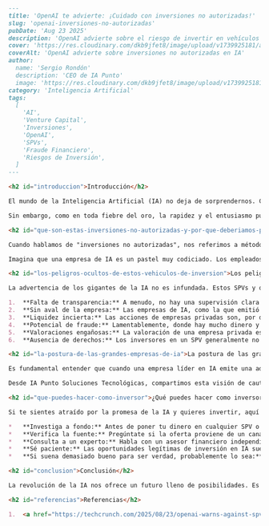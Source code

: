 ```markdown
---
title: 'OpenAI te advierte: ¡Cuidado con inversiones no autorizadas!'
slug: 'openai-inversiones-no-autorizadas'
pubDate: 'Aug 23 2025'
description: 'OpenAI advierte sobre el riesgo de invertir en vehículos no autorizados como los SPVs para acciones de empresas de IA, destacando la falta de transparencia, la liquidez incierta y el potencial de fraude.'
cover: 'https://res.cloudinary.com/dkb9jfet8/image/upload/v1739925181/ai_investment_warning.png' # URL de ejemplo, ya que el contenido proporcionado no incluye imágenes.
coverAlt: 'OpenAI advierte sobre inversiones no autorizadas en IA'
author:
  name: 'Sergio Rondón'
  description: 'CEO de IA Punto'
  image: 'https://res.cloudinary.com/dkb9jfet8/image/upload/v1739925181/sergio_gdcaeh.png'
category: 'Inteligencia Artificial'
tags:
  [
    'AI',
    'Venture Capital',
    'Inversiones',
    'OpenAI',
    'SPVs',
    'Fraude Financiero',
    'Riesgos de Inversión',
  ]
---

<h2 id="introduccion">Introducción</h2>

El mundo de la Inteligencia Artificial (IA) no deja de sorprendernos. Cada día, nuevas innovaciones prometen transformar nuestra vida y, con ello, abren oportunidades de inversión que parecen sacadas de una película de ciencia ficción. La emoción es palpable, y no es para menos: estamos presenciando una revolución tecnológica que está redefiniendo sectores enteros.

Sin embargo, como en toda fiebre del oro, la rapidez y el entusiasmo pueden llevar a atajos y a decisiones precipitadas. Es vital recordar que, donde hay grandes promesas, también pueden esconderse riesgos importantes. Recientemente, una de las empresas líderes en el campo de la IA ha levantado una bandera roja, advirtiendo a los inversores sobre ciertos vehículos de inversión "no autorizados" que están circulando en el mercado. Esta alerta es crucial, y desde IA Punto Soluciones Tecnológicas, queremos ayudarte a entenderla mejor.

<h2 id="que-son-estas-inversiones-no-autorizadas-y-por-que-deberiamos-preocuparnos">¿Qué son estas "inversiones no autorizadas" y por qué deberíamos preocuparnos?</h2>

Cuando hablamos de "inversiones no autorizadas", nos referimos a métodos y estructuras que prometen acceso a acciones de empresas privadas de IA (esas que aún no cotizan en bolsa y que están en la cresta de la ola), pero sin la aprobación o el conocimiento directo de la propia compañía. Un ejemplo común de estas estructuras son los llamados **SPVs (Special Purpose Vehicles)**, o vehículos de propósito especial.

Imagina que una empresa de IA es un pastel muy codiciado. Los empleados de esta empresa tienen porciones (acciones) y, a veces, quieren venderlas. Aquí es donde entran los SPVs. Un SPV es, en esencia, una entidad legal (como una pequeña empresa) creada con un único fin: recolectar dinero de varios inversores pequeños y medianos para comprar una porción grande de esas acciones de empleados o de otros inversores iniciales. Luego, el SPV posee esas acciones en nombre de todos los que contribuyeron con dinero. A primera vista, suena como una forma democrática de invertir en una empresa privada que de otro modo sería inaccesible. Pero la realidad puede ser muy diferente.

<h2 id="los-peligros-ocultos-de-estos-vehiculos-de-inversion">Los peligros ocultos de estos vehículos de inversión</h2>

La advertencia de los gigantes de la IA no es infundada. Estos SPVs y otras formas de mercados secundarios no oficiales presentan una serie de riesgos significativos para los inversores:

1.  **Falta de transparencia:** A menudo, no hay una supervisión clara sobre quién gestiona el SPV, cómo se valora la empresa subyacente o cuáles son las tarifas reales. ¿Estás seguro de que la información que te dan es precisa y completa?
2.  **Sin aval de la empresa:** Las empresas de IA, como la que emitió la advertencia, no participan ni respaldan estas transacciones. Esto significa que no hay forma de verificar la autenticidad de las acciones, la valoración o si la venta es legítima. Imagina comprar un producto de marca sin que la marca misma lo reconozca.
3.  **Liquidez incierta:** Las acciones de empresas privadas son, por definición, ilíquidas. Esto significa que no puedes venderlas fácilmente como harías con acciones en la bolsa. Si inviertes a través de un SPV, tu dinero podría quedar atrapado durante mucho tiempo, y no hay garantía de que puedas recuperar tu inversión cuando quieras.
4.  **Potencial de fraude:** Lamentablemente, donde hay mucho dinero y poca regulación, los estafadores encuentran terreno fértil. Existe el riesgo de que los SPVs sean fachadas para esquemas fraudulentos, donde se promete acceso a acciones inexistentes o sobrevaloradas.
5.  **Valoraciones engañosas:** La valoración de una empresa privada es compleja y no siempre se basa en un mercado abierto. Quienes venden a través de SPVs podrían inflar el precio de las acciones, prometiendo rendimientos que nunca se materializarán.
6.  **Ausencia de derechos:** Los inversores en un SPV generalmente no tienen los mismos derechos que un accionista directo de la empresa. Podrías no tener voz en las decisiones, ni acceso a la información financiera crucial.

<h2 id="la-postura-de-las-grandes-empresas-de-ia">La postura de las grandes empresas de IA</h2>

Es fundamental entender que cuando una empresa líder en IA emite una advertencia de este tipo, lo hace para proteger tanto su reputación como a los posibles inversores. No quieren que el entusiasmo por la IA se vea empañado por esquemas poco éticos. Su mensaje es claro: si quieres invertir en ellas, hazlo a través de los canales oficiales y autorizados, o espera a que salgan a bolsa si esa es su estrategia.

Desde IA Punto Soluciones Tecnológicas, compartimos esta visión de cautela y transparencia. Creemos firmemente que el futuro de la IA debe construirse sobre cimientos de confianza y conocimiento. Nuestro propósito es precisamente ofrecer soluciones tecnológicas claras y fiables, ayudando a las empresas y a las personas a navegar por este emocionante, pero a veces complejo, panorama digital. Entendemos la tentación de "subirse al tren" de la IA, pero siempre promoveremos la importancia de la diligencia y la información verificada.

<h2 id="que-puedes-hacer-como-inversor">¿Qué puedes hacer como inversor?</h2>

Si te sientes atraído por la promesa de la IA y quieres invertir, aquí tienes algunos consejos cruciales:

*   **Investiga a fondo:** Antes de poner tu dinero en cualquier SPV o plataforma de mercado secundario, investiga la entidad, sus gestores y su historial.
*   **Verifica la fuente:** Pregúntate si la oferta proviene de un canal oficial o de una fuente verificable. Si una empresa de IA no reconoce la oferta, desconfía.
*   **Consulta a un experto:** Habla con un asesor financiero independiente y de confianza que pueda evaluar la oportunidad y sus riesgos. Ellos tienen la experiencia para identificar las señales de advertencia.
*   **Sé paciente:** Las oportunidades legítimas de inversión en IA suelen surgir a través de capital de riesgo establecido, rondas de financiación oficiales o, eventualmente, cuando las empresas deciden cotizar en bolsa.
*   **Si suena demasiado bueno para ser verdad, probablemente lo sea:** Esta vieja máxima es especialmente relevante en el vertiginoso mundo de las startups tecnológicas. Los retornos extraordinarios suelen venir con riesgos extraordinarios, y a menudo, con una ausencia total de garantías.

<h2 id="conclusion">Conclusión</h2>

La revolución de la IA nos ofrece un futuro lleno de posibilidades. Es un campo en el que IA Punto Soluciones Tecnológicas se enorgullece de trabajar y contribuir. Pero para aprovechar al máximo este futuro, debemos hacerlo de manera inteligente, informada y segura. Mantén la cautela, busca la claridad y no te dejes llevar por promesas vacías.

<h2 id="referencias">Referencias</h2>

1.  <a href="https://techcrunch.com/2025/08/23/openai-warns-against-spvs-and-other-unauthorized-investments/" target="_blank" rel="noopener noreferrer">TechCrunch: OpenAI warns against SPVs and other ‘unauthorized’ investments</a>
```